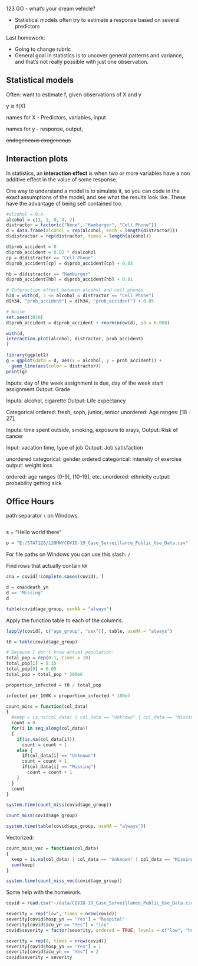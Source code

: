 123 GO - what's your dream vehicle?

- Statistical models often try to estimate a response based on several predictors

Last homework:

- Going to change rubric
- General goal in statistics is to uncover general patterns and variance, and that's not really possible with just one observation.

## Statistical models

Often: want to estimate f, given observations of X and y

y ≅ f(X)

names for X - Predictors, variables, input

names for y - response, output, 

~~endogeneous exogeneous~~


## Interaction plots

In statistics, an __interaction effect__ is when two or more variables have a non additive effect in the value of some response.

One way to understand a model is to simulate it, so you can code in the exact assumptions of the model, and see what the results look like.
These have the advantage of being self contained too.

```r
#alcohol = 0:4
alcohol = c(3, 1, 0, 4, 2)
distractor = factor(c("None", "Hamburger", "Cell Phone"))
d = data.frame(alcohol = rep(alcohol, each = length(distractor)))
d$distractor = rep(distractor, times = length(alcohol))

d$prob_accident = 0
d$prob_accident = 0.02 * d$alcohol
cp = d$distractor == "Cell Phone"
d$prob_accident[cp] = d$prob_accident[cp] + 0.03

hb = d$distractor == "Hamburger"
d$prob_accident[hb] = d$prob_accident[hb] + 0.01

# Interaction effect between alcohol and cell phones
h34 = with(d, 3 <= alcohol & distractor == "Cell Phone")
d[h34, "prob_accident"] = d[h34, "prob_accident"] + 0.05

# Noise
set.seed(3810)
d$prob_accident = d$prob_accident + rnorm(nrow(d), sd = 0.008)

with(d,
interaction.plot(alcohol, distractor, prob_accident)
)
```

```r
library(ggplot2)
g = ggplot(data = d, aes(x = alcohol, y = prob_accident)) +
  geom_line(aes(color = distractor))
print(g)
```

Inputs: day of the week assignment is due, day of the week start assignment
Output: Grade

Inputs: alcohol, cigarette
Output: Life expectancy

Categorical ordered: fresh, soph, junior, senior
unordered: Age ranges: [18 - 27], 

Inputs: time spent outside, smoking, exposure to xrays, 
Output: Risk of cancer

Input: vacation time, type of job
Output: Job satisfaction

unordered categorical: gender
ordered categorical: intensity of exercise
output: weight loss

ordered: age ranges (0-9], (10-19], etc.
unordered: ethnicity
output: probability getting sick

## Office Hours

path separator `\` on Windows.
```r
```

s = "Hello
world
there"

```r
p = "E:/STAT128/128HW/COVID-19_Case_Surveillance_Public_Use_Data.csv"
```

For file paths on Windows you can use this slash: `/`

Find rows that actually contain `NA`

```r
cna = covid[!complete.cases(covid), ]

d = cna$death_yn
d == "Missing"
d
```

```r
table(covid$age_group, useNA = "always")
```

Apply the function table to each of the columns.

```r
lapply(covid[, c("age_group", "sex")], table, useNA = "always")
```

```r
t0 = table(covid$age_group)

# Because I don't know actual population:
total_pop = rep(0.1, times = 10)
total_pop[1] = 0.15
total_pop[9] = 0.05
total_pop = total_pop * 300e6

proportion_infected = t0 / total_pop

infected_per_100K = proportion_infected * 100e3
```

```r
count_miss = function(col_data)
{
  #keep = is.na(col_data) | col_data == "Unknown" | col_data == "Missing"
  count = 0
  for(i in seq_along(col_data))
  {
    if(is.na(col_data[i]))                           
      count = count + 1
    else {
      if(col_data[i] == "Unknown")
      count = count + 1
      if(col_data[i] == "Missing")
        count = count + 1
    }
  }
  count   
}
```


```r
system.time(count_miss(covid$age_group))
```


```r
count_miss(covid$age_group)
```

```r
system.time(table(covid$age_group, useNA = "always"))
```

Vectorized:
```r
count_miss_vec = function(col_data)
{
  keep = is.na(col_data) | col_data == "Unknown" | col_data == "Missing"
  sum(keep)
}
```


```r
system.time(count_miss_vec(covid$age_group))
```


Some help with the homework.

```r

covid = read.csv("~/data/COVID-19_Case_Surveillance_Public_Use_Data.csv")

severity = rep("low", times = nrow(covid))
severity[covid$hosp_yn == "Yes"] = "hospital"
severity[covid$icu_yn == "Yes"] = "icu"
covid$severity = factor(severity, ordered = TRUE, levels = c("low", "hospital", "icu"))

severity = rep(0, times = nrow(covid))
severity[covid$hosp_yn == "Yes"] = 1
severity[covid$icu_yn == "Yes"] = 2
covid$severity = severity

```








